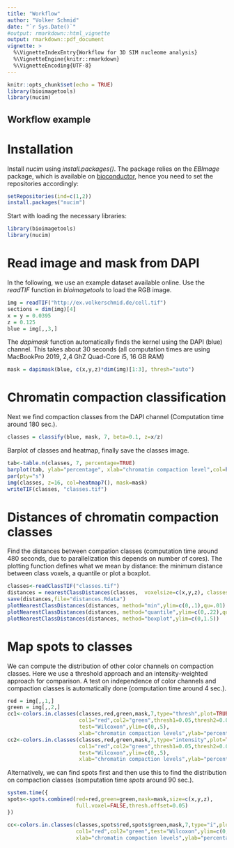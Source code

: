 ```yaml
---
title: "Workflow"
author: "Volker Schmid"
date: "`r Sys.Date()`"
#output: rmarkdown::html_vignette
output: rmarkdown::pdf_document
vignette: >
  %\VignetteIndexEntry{Workflow for 3D SIM nucleome analysis}
  %\VignetteEngine{knitr::rmarkdown}
  %\VignetteEncoding{UTF-8}
---
```


```r
knitr::opts_chunk$set(echo = TRUE)
library(bioimagetools)
library(nucim)
```

## Workflow example
# Installation

Install *nucim* using *install.packages()*. The package relies on the *EBImage* package, which is available on [bioconductor](https://www.bioconductor.org), hence you need to set the repositories accordingly:

```r
setRepositories(ind=c(1,2))
install.packages("nucim")
```

Start with loading the necessary libraries:
```r
library(bioimagetools)
library(nucim)
```

# Read image and mask from DAPI
In the following, we use an example dataset available online. Use the *readTIF* function in *bioimagetools* to load the RGB image.

```r
img = readTIF("http://ex.volkerschmid.de/cell.tif")
sections = dim(img)[4]
x = y = 0.0395
z = 0.125
blue = img[,,3,] 
```

The *dapimask* function automatically finds the kernel using the DAPI (blue) channel. This takes about 30 seconds (all computation times are using MacBookPro 2019, 2,4 GhZ Quad-Core i5, 16 GB RAM)

```r
mask = dapimask(blue, c(x,y,z)*dim(img)[1:3], thresh="auto")
```
# Chromatin compaction classification

Next we find compaction classes from the DAPI channel (Computation time around 180 sec.).

```r
classes = classify(blue, mask, 7, beta=0.1, z=x/z)
```

Barplot of classes and heatmap, finally save the classes image.

```r
tab<-table.n(classes, 7, percentage=TRUE)
barplot(tab, ylab="percentage", xlab="chromatin compaction level",col=heatmap7())
par(pty="s")
img(classes, z=16, col=heatmap7(), mask=mask)
writeTIF(classes, "classes.tif")
```


# Distances of chromatin compaction classes

Find the distances between compation classes (computation time around 480 seconds, due to parallelization this depends on number of cores). The plotting function defines what we mean by distance: the minimum distance between class voxels, a quantile or plot a boxplot.

```r
classes<-readClassTIF("classes.tif")
distances = nearestClassDistances(classes,  voxelsize=c(x,y,z), classes=7, cores=4L)
save(distances,file="distances.Rdata")
plotNearestClassDistances(distances, method="min",ylim=c(0,.1),qu=.01)
plotNearestClassDistances(distances, method="quantile",ylim=c(0,.22),qu=.01)
plotNearestClassDistances(distances, method="boxplot",ylim=c(0,1.5))
```

# Map spots to classes

We can compute the distribution of other color channels on compaction classes. Here we use a threshold approach and an intensity-weighted approach for comparison. A test on independence of color channels and compaction classes is automatically done (computation  time around 4 sec.).

```r
red = img[,,1,]
green = img[,,2,]
cc1<-colors.in.classes(classes,red,green,mask,7,type="thresh",plot=TRUE,
                       col1="red",col2="green",thresh1=0.05,thresh2=0.05,
                       test="Wilcoxon",ylim=c(0,.5),
                       xlab="chromatin compaction levels",ylab="percentage")
cc2<-colors.in.classes(classes,red,green,mask,7,type="intensity",plot=TRUE,
                       col1="red",col2="green",thresh1=0.05,thresh2=0.05,
                       test="Wilcoxon",ylim=c(0,.5),
                       xlab="chromatin compaction levels",ylab="percentage")
```

Alternatively, we can find spots first and then use this to find the distribution on compaction classes (somputation time *spots* around 90 sec.). 

```r
system.time({
spots<-spots.combined(red=red,green=green,mask=mask,size=c(x,y,z),
                      full.voxel=FALSE,thresh.offset=0.05)
})
```
```r
cc<-colors.in.classes(classes,spots$red,spots$green,mask,7,type="i",plot=TRUE,
                      col1="red",col2="green",test="Wilcoxon",ylim=c(0,.8),
                      xlab="chromatin compaction levels",ylab="percentage")
```
